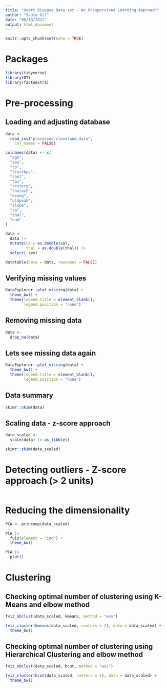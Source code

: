 ```yaml
---
title: "Heart Disease Data set - An Unsupervised Learning Approach"
author: "Saulo Gil"
date: "06/10/2022"
output: html_document
---
```


```r
knitr::opts_chunk$set(echo = TRUE)
```

# Packages
```r
library(tidyverse)
library(DT)
library(factoextra)
```

# Pre-processing 
## Loading and adjusting database
```r
data <- 
  read_csv("processed.cleveland.data", 
    col_names = FALSE)

colnames(data) <- c(
  "age",
  "sex",
  "cp",
  "trestbps",
  "chol",
  "fbs",
  "restecg",
  "thalach",
  "exang",
  "oldpeak",
  "slope",
  "ca",
  "thal",
  "num"
)

data <- 
  data |>
  mutate(ca = as.double(ca),
         thal = as.double(thal)) |> 
  select(-sex)
```

```r
datatable(data = data, rownames = FALSE)
```

## Verifying missing values
```r
DataExplorer::plot_missing(data) +
  theme_bw() + 
  theme(legend.title = element_blank(),
        legend.position = "none")
```
## Removing missing data
```r
data <-
  drop_na(data)
```

## Lets see missing data again
```r
DataExplorer::plot_missing(data) +
  theme_bw() + 
  theme(legend.title = element_blank(),
        legend.position = "none")
```

## Data summary
```r
skimr::skim(data)
```
## Scaling data - z-score approach

```r
data_scaled <- 
  scale(data) |> as_tibble()

skimr::skim(data_scaled)
```
# Detecting outliers - Z-score approach (> 2 units)

```r

```
# Reducing the dimensionality

```r
PCA <- princomp(data_scaled)

PCA |> 
  fviz(element = "ind") +
  theme_bw()
```

```r
PCA |>
  plot()
```

# Clustering
## Checking optimal number of clustering using K-Means and elbow method
```r
fviz_nbclust(data_scaled, kmeans, method = "wss")
```

```r
fviz_cluster(kmeans(data_scaled, centers = 2), data = data_scaled) +
  theme_bw()
```


## Checking optimal number of clustering using Hierarchical Clustering and elbow method
```r
fviz_nbclust(data_scaled, hcut, method = "wss")
```

```r
fviz_cluster(hcut(data_scaled, centers = 2), data = data_scaled) +
  theme_bw()

```









